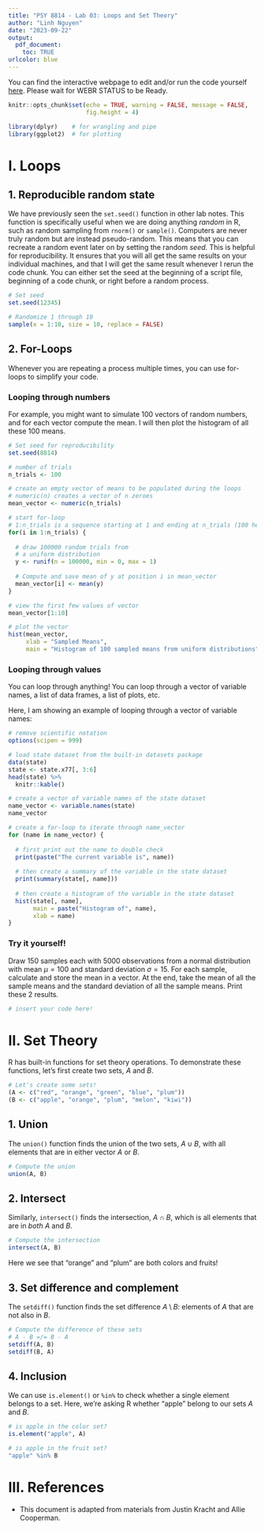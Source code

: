 ```yaml
---
title: "PSY 8814 - Lab 03: Loops and Set Theory"
author: "Linh Nguyen"
date: "2023-09-22"
output: 
  pdf_document:
    toc: TRUE
urlcolor: blue
---
```


\hfill\break
  
You can find the interactive webpage to edit and/or run the code yourself [here](https://nguyenllpsych.quarto.pub/psy8814-lab03/). Please wait for WEBR STATUS to be Ready.

\newpage

```r
knitr::opts_chunk$set(echo = TRUE, warning = FALSE, message = FALSE,
                      fig.height = 4)
```

```r
library(dplyr)    # for wrangling and pipe
library(ggplot2)  # for plotting
```

# I. Loops

## 1. Reproducible random state

We have previously seen the `set.seed()` function in other lab notes. This function is specifically useful when we are doing anything *random* in R, such as random sampling from `rnorm()` or `sample()`. Computers are never truly random but are instead pseudo-random. This means that you can recreate a random event later on by setting the random *seed*. This is helpful for reproducibility. It ensures that you will all get the same results on your individual machines, and that I will get the same result whenever I rerun the code chunk. You can either set the seed at the beginning of a script file, beginning of a code chunk, or right before a random process.

```r
# Set seed
set.seed(12345)

# Randomize 1 through 10
sample(x = 1:10, size = 10, replace = FALSE)
```

## 2. For-Loops

Whenever you are repeating a process multiple times, you can use for-loops to simplify your code. 


### Looping through numbers

For example, you might want to simulate 100 vectors of random numbers, and for each vector compute the mean. I will then plot the histogram of all these 100 means.

```r
# Set seed for reproducibility
set.seed(8814)

# number of trials
n_trials <- 100

# create an empty vector of means to be populated during the loops
# numeric(n) creates a vector of n zeroes
mean_vector <- numeric(n_trials)
```

```r
# start for-loop
# 1:n_trials is a sequence starting at 1 and ending at n_trials (100 here)
for(i in 1:n_trials) {
  
  # draw 100000 random trials from 
  # a uniform distribution
  y <- runif(n = 100000, min = 0, max = 1)
  
  # Compute and save mean of y at position i in mean_vector
  mean_vector[i] <- mean(y)
}
```

```r
# view the first few values of vector
mean_vector[1:10]

# plot the vector
hist(mean_vector, 
     xlab = "Sampled Means",
     main = "Histogram of 100 sampled means from uniform distributions")
```

### Looping through values

You can loop through anything! You can loop through a vector of variable names, a list of data frames, a list of plots, etc.

Here, I am showing an example of looping through a vector of variable names:

```r
# remove scientific notation
options(scipen = 999)

# load state dataset from the built-in datasets package
data(state)
state <- state.x77[, 3:6]
head(state) %>%
  knitr::kable()

# create a vector of variable names of the state dataset
name_vector <- variable.names(state)
name_vector
```

```r
# create a for-loop to iterate through name_vector
for (name in name_vector) {
  
  # first print out the name to double check
  print(paste("The current variable is", name))
  
  # then create a summary of the variable in the state dataset
  print(summary(state[, name]))
  
  # then create a histogram of the variable in the state dataset
  hist(state[, name],
       main = paste("Histogram of", name),
       xlab = name)
}
```

### Try it yourself!

Draw 150 samples each with 5000 observations from a normal distribution with mean $\mu = 100$ and standard deviation $\sigma = 15$. For each sample, calculate and store the mean in a vector. At the end, take the mean of all the sample means and the standard deviation of all the sample means. Print these 2 results.

```r
# insert your code here!

```


# II. Set Theory

R has built-in functions for set theory operations. To demonstrate these functions, let's first create two sets, $A$ and $B$.

```r
# Let's create some sets!
(A <- c("red", "orange", "green", "blue", "plum"))
(B <- c("apple", "orange", "plum", "melon", "kiwi")) 
```

## 1. Union

The `union()` function finds the union of the two sets, $A\cup B$, with all elements that are in either vector $A$ or $B$.

```r
# Compute the union
union(A, B)
```

## 2. Intersect

Similarly, `intersect()` finds the intersection, $A\cap B$, which is all elements that are in *both* $A$ and $B$.

```r
# Compute the intersection
intersect(A, B)
```

Here we see that "orange" and "plum" are both colors and fruits!

## 3. Set difference and complement

The `setdiff()` function finds the set difference $A \setminus B$: elements of $A$ that are not also in $B$. 

```r
# Compute the difference of these sets
# A - B =/= B - A
setdiff(A, B)
setdiff(B, A)
```

## 4. Inclusion

We can use `is.element()` or `%in%` to check whether a single element belongs to a set. Here, we're asking R whether "apple" belong to our sets $A$ and $B$.

```r
# is apple in the color set?
is.element("apple", A)

# is apple in the fruit set?
"apple" %in% B
```


# III. References

- This document is adapted from materials from Justin Kracht and Allie Cooperman.
